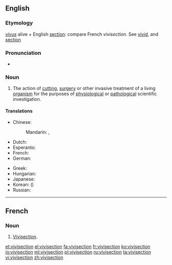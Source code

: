 ==English==
{{wikipedia}}

===Etymology===
{{etyl|la|en}} ''[[vivus]]'' alive + English [[section]]: compare French ''vivisection''.  See [[vivid]], and [[section]]

===Pronunciation===
* {{a|UK}} {{IPA|/ˈvɪvɪsɛkʃən/}} {{X-SAMPA|/"vIvIsEkS@n/}}

===Noun===
{{en-noun}}

# The action of [[cutting]], [[surgery]] or other invasive treatment of a living [[organism]] for the purposes of [[physiology|physiological]] or [[pathology|pathological]] scientific investigation.

====Translations====
{{trans-top|The action of invasive treatment of a living organism for scientific investigation}}
* Chinese:
*: Mandarin: {{t|cmn|活體解剖|sc=Hans}}, {{t|cmn|活体解剖|tr=huótǐ jiěpōu|sc=Hans}}
* Dutch: {{t-|nl|vivisectie|f}}
* Esperanto: {{t-|eo|vivisekcio}}
* French: {{t+|fr|vivisection|f}}
* German: {{t+|de|Vivisektion|f}}
{{trans-mid}}
* Greek: {{t+|el|ζωοτομία|f|tr=zootomía|sc=Grek}}
* Hungarian: {{t-|hu|elevenboncolás}}
* Japanese: {{t-|ja|生体解剖|tr=せいたいかいぼう, seitaikaibō|sc=Jpan}}
* Korean: {{t-|ko|생체 해부|tr=saengche haebu|sc=Kore}} ({{t-|ko|生體解剖|sc=Kore}})
* Russian: {{t+|ru|вивисекция|f|tr=vivisékcija}}
{{trans-bottom}}

----

==French==

===Noun===
{{fr-noun|f|s}}

# [[vivisection#English|Vivisection]].

[[et:vivisection]]
[[el:vivisection]]
[[fa:vivisection]]
[[fr:vivisection]]
[[ko:vivisection]]
[[io:vivisection]]
[[ml:vivisection]]
[[pl:vivisection]]
[[ru:vivisection]]
[[ta:vivisection]]
[[vi:vivisection]]
[[zh:vivisection]]